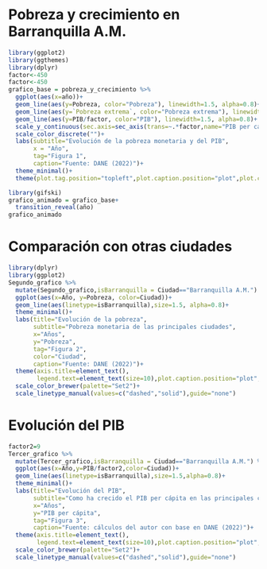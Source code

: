 # Pobreza y crecimiento en Barranquilla A.M.

```r
library(ggplot2)
library(ggthemes)
library(dplyr)
factor<-450
factor<-450
grafico_base = pobreza_y_crecimiento %>%
  ggplot(aes(x=año))+
  geom_line(aes(y=Pobreza, color="Pobreza"), linewidth=1.5, alpha=0.8)+
  geom_line(aes(y=`Pobreza extrema`, color="Pobreza extrema"), linewidth=1.5, alpha = 0.8)+
  geom_line(aes(y=PIB/factor, color="PIB"), linewidth=1.5, alpha=0.8)+
  scale_y_continuous(sec.axis=sec_axis(trans=~.*factor,name="PIB per capita"))+
  scale_color_discrete("")+
  labs(subtitle="Evolución de la pobreza monetaria y del PIB",
       x = "Año",
       tag="Figura 1",
       caption="Fuente: DANE (2022)")+
  theme_minimal()+
  theme(plot.tag.position="topleft",plot.caption.position="plot",plot.caption=element_text(hjust=0),legend.position = "bottom")

library(gifski)
grafico_animado = grafico_base+
  transition_reveal(año)
grafico_animado

```

# Comparación con otras ciudades
```r
library(dplyr)
library(ggplot2)
Segundo_grafico %>%
  mutate(Segundo_grafico,isBarranquilla = Ciudad=="Barranquilla A.M.") %>%
  ggplot(aes(x=Año, y=Pobreza, color=Ciudad))+
  geom_line(aes(linetype=isBarranquilla),size=1.5, alpha=0.8)+
  theme_minimal()+
  labs(title="Evolución de la pobreza",
       subtitle="Pobreza monetaria de las principales ciudades",
       x="Años",
       y="Pobreza",
       tag="Figura 2",
       color="Ciudad",
       caption="Fuente: DANE (2022)")+
  theme(axis.title=element_text(),
        legend.text=element_text(size=10),plot.caption.position="plot",plot.caption=element_text(hjust=0),legend.position="bottom")+
  scale_color_brewer(palette="Set2")+
  scale_linetype_manual(values=c("dashed","solid"),guide="none")

```

# Evolución del PIB
```r
factor2=9
Tercer_grafico %>%
  mutate(Tercer_grafico,isBarranquilla = Ciudad=="Barranquilla A.M.") %>%
  ggplot(aes(x=Año,y=PIB/factor2,color=Ciudad))+
  geom_line(aes(linetype=isBarranquilla),size=1.5,alpha=0.8)+
  theme_minimal()+
  labs(title="Evolución del PIB",
       subtitle="Como ha crecido el PIB per cápita en las principales ciudades?",
       x="Años",
       y="PIB per cápita",
       tag="Figura 3",
       caption="Fuente: cálculos del autor con base en DANE (2022)")+
  theme(axis.title=element_text(),
        legend.text=element_text(size=10),plot.caption.position="plot",plot.caption=element_text(hjust=0),legend.position="bottom")+
  scale_color_brewer(palette="Set2")+
  scale_linetype_manual(values=c("dashed","solid"),guide="none")
  
  
  

```

